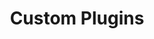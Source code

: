 ---
title: 'Custom Plugins'
description: 'Explore how platform leads can codify organizational standards using custom plugins in Amplication.'
icon: 'plug'
---